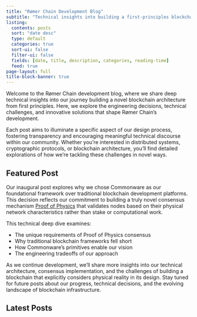 ```yaml
---
title: "Rømer Chain Development Blog"
subtitle: "Technical insights into building a first-principles blockchain"
listing:
  contents: posts
  sort: "date desc"
  type: default
  categories: true
  sort-ui: false
  filter-ui: false
  fields: [date, title, description, categories, reading-time]
  feed: true
page-layout: full
title-block-banner: true
---
```


Welcome to the Rømer Chain development blog, where we share deep technical insights into our journey building a novel blockchain architecture from first principles. Here, we explore the engineering decisions, technical challenges, and innovative solutions that shape Rømer Chain's development.

Each post aims to illuminate a specific aspect of our design process, fostering transparency and encouraging meaningful technical discourse within our community. Whether you're interested in distributed systems, cryptographic protocols, or blockchain architecture, you'll find detailed explorations of how we're tackling these challenges in novel ways.

## Featured Post

Our inaugural post explores why we chose Commonware as our foundational framework over traditional blockchain development platforms. This decision reflects our commitment to building a truly novel consensus mechanism [Proof of Physics](../technical/pop.qmd) that validates nodes based on their physical network characteristics rather than stake or computational work.

This technical deep dive examines:

- The unique requirements of Proof of Physics consensus
- Why traditional blockchain frameworks fell short
- How Commonware's primitives enable our vision
- The engineering tradeoffs of our approach

As we continue development, we'll share more insights into our technical architecture, consensus implementation, and the challenges of building a blockchain that explicitly considers physical reality in its design. Stay tuned for future posts about our progress, technical decisions, and the evolving landscape of blockchain infrastructure.

## Latest Posts

:::{#posts}
:::